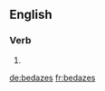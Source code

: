 ==English==

===Verb===
{{head|en}}

# {{en-third-person singular of|bedaze}}

[[de:bedazes]]
[[fr:bedazes]]